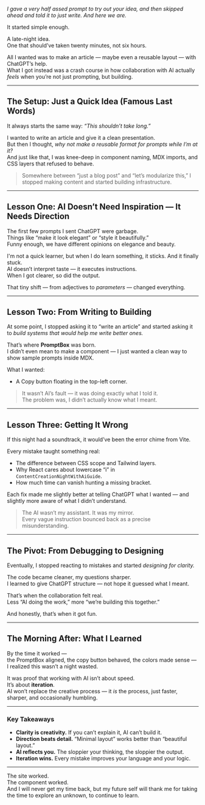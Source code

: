 

*I gave a very half assed prompt to try out your idea, and then skipped ahead and told it to just write. And here we are.*

It started simple enough.

A late-night idea.  
One that should’ve taken twenty minutes, not six hours.  

All I wanted was to make an article — maybe even a reusable layout — with ChatGPT’s help.  
What I got instead was a crash course in how collaboration with AI actually *feels* when you’re not just prompting, but building.

---

## The Setup: Just a Quick Idea (Famous Last Words)

It always starts the same way: *“This shouldn’t take long.”*

I wanted to write an article and give it a clean presentation.  
But then I thought, *why not make a reusable format for prompts while I’m at it?*  
And just like that, I was knee-deep in component naming, MDX imports, and CSS layers that refused to behave.

> Somewhere between “just a blog post” and “let’s modularize this,” I stopped making content and started building infrastructure.

---

## Lesson One: AI Doesn’t Need Inspiration — It Needs Direction

The first few prompts I sent ChatGPT were garbage.  
Things like “make it look elegant” or “style it beautifully.”  
Funny enough, we have different opinions on elegance and beauty.

I'm not a quick learner, but when I do learn something, it sticks. And it finally stuck.  
AI doesn’t interpret taste — it executes instructions.  
When I got clearer, so did the output.

<PromptBox text="Instead of: 'make it elegant,' try 'create a minimal layout with balanced spacing and soft neutral tones — avoid gradients and vivid colors.'" />

That tiny shift — from adjectives to *parameters* — changed everything.

---

## Lesson Two: From Writing to Building

At some point, I stopped asking it to “write an article” and started asking it to *build systems that would help me write better ones.*

That’s where **PromptBox** was born.  
I didn’t even mean to make a component — I just wanted a clean way to show sample prompts inside MDX.

What I wanted:

- A Copy button floating in the top-left corner.   

> It wasn’t AI’s fault — it was doing exactly what I told it.  
> The problem was, I didn’t actually know what I meant.

---

## Lesson Three: Getting It Wrong

If this night had a soundtrack, it would’ve been the error chime from Vite.

Every mistake taught something real:
- The difference between CSS scope and Tailwind layers.  
- Why React cares about lowercase “i” in `ContentCreationNightWithAiGuide`.  
- How much time can vanish hunting a missing bracket.  

Each fix made me slightly better at telling ChatGPT what I wanted — and slightly more aware of what I didn’t understand.

> The AI wasn’t my assistant. It was my mirror.  
> Every vague instruction bounced back as a precise misunderstanding.

---

## The Pivot: From Debugging to Designing

Eventually, I stopped reacting to mistakes and started *designing for clarity.*

The code became cleaner, my questions sharper.  
I learned to give ChatGPT structure — not hope it guessed what I meant.

That’s when the collaboration felt real.  
Less “AI doing the work,” more “we’re building this together.”

And honestly, that’s when it got fun.

---

## The Morning After: What I Learned

By the time it worked —  
the PromptBox aligned, the copy button behaved, the colors made sense —  
I realized this wasn’t a night wasted.

It was proof that working with AI isn’t about speed.  
It’s about **iteration**.  
AI won’t replace the creative process — it *is* the process, just faster, sharper, and occasionally humbling.

---

### Key Takeaways

- **Clarity is creativity.** If you can’t explain it, AI can’t build it.  
- **Direction beats detail.** “Minimal layout” works better than “beautiful layout.”  
- **AI reflects you.** The sloppier your thinking, the sloppier the output.  
- **Iteration wins.** Every mistake improves your language and your logic.  

---

The site worked.  
The component worked.  
And I will never get my time back, but my future self will thank me for taking the time to explore an unknown, to continue to learn.

